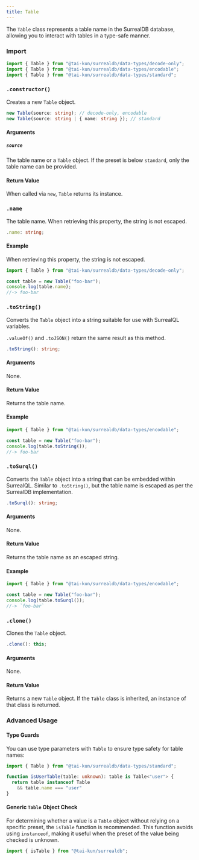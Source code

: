 ```yaml
---
title: Table
---
```



The `Table` class represents a table name in the SurrealDB database, allowing you to interact with tables in a type-safe manner.

### Import

```ts
import { Table } from "@tai-kun/surrealdb/data-types/decode-only";
import { Table } from "@tai-kun/surrealdb/data-types/encodable";
import { Table } from "@tai-kun/surrealdb/data-types/standard";
```

### `.constructor()`

Creates a new `Table` object.

```ts
new Table(source: string); // decode-only, encodable
new Table(source: string | { name: string }); // standard
```

#### Arguments

##### `source`

The table name or a `Table` object. If the preset is below `standard`, only the table name can be provided.

#### Return Value

When called via `new`, `Table` returns its instance.

### `.name` <Badge variant="instance" /><Badge variant="property" /><Badge variant="decodeonly" />

The table name. When retrieving this property, the string is not escaped.

```ts
.name: string;
```

#### Example

When retrieving this property, the string is not escaped.

```ts
import { Table } from "@tai-kun/surrealdb/data-types/decode-only";

const table = new Table("foo-bar");
console.log(table.name);
//-> foo-bar
```

### `.toString()` <Badge variant="instance" /><Badge variant="method" /><Badge variant="encodable" />

Converts the `Table` object into a string suitable for use with SurrealQL variables.

`.valueOf()` and `.toJSON()` return the same result as this method.

```ts
.toString(): string;
```

#### Arguments

None.

#### Return Value

Returns the table name.

#### Example

```ts
import { Table } from "@tai-kun/surrealdb/data-types/encodable";

const table = new Table("foo-bar");
console.log(table.toString());
//-> foo-bar
```

### `.toSurql()` <Badge variant="instance" /><Badge variant="method" /><Badge variant="encodable" />

Converts the `Table` object into a string that can be embedded within SurrealQL. Similar to `.toString()`, but the table name is escaped as per the SurrealDB implementation.

```ts
.toSurql(): string;
```

#### Arguments

None.

#### Return Value

Returns the table name as an escaped string.

#### Example

```ts
import { Table } from "@tai-kun/surrealdb/data-types/encodable";

const table = new Table("foo-bar");
console.log(table.toSurql());
//-> `foo-bar`
```

### `.clone()` <Badge variant="instance" /><Badge variant="method" /><Badge variant="standard" />

Clones the `Table` object.

```ts
.clone(): this;
```

#### Arguments

None.

#### Return Value

Returns a new `Table` object. If the `Table` class is inherited, an instance of that class is returned.

### Advanced Usage

#### Type Guards

You can use type parameters with `Table` to ensure type safety for table names:

```ts
import { Table } from "@tai-kun/surrealdb/data-types/standard";

function isUserTable(table: unknown): table is Table<"user"> {
  return table instanceof Table
    && table.name === "user"
}
```

#### Generic `Table` Object Check

For determining whether a value is a `Table` object without relying on a specific preset, the `isTable` function is recommended. This function avoids using `instanceof`, making it useful when the preset of the value being checked is unknown.

```ts
import { isTable } from "@tai-kun/surrealdb";
```
